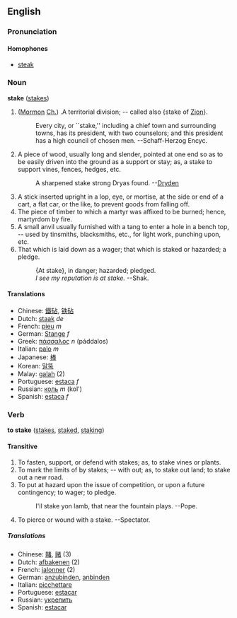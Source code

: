 ==English==
===Pronunciation===
====Homophones====
*[[steak]]

=== Noun ===
'''stake''' ([[stakes]])

#([[w:Mormon|Mormon]] [[Ch.]]) .A territorial division; -- called also {stake of [[w:Zion|Zion]]}.
#: Every city, or ``stake,'' including a chief town and surrounding towns, has its president, with two counselors; and this president has a high council of chosen men.    --Schaff-Herzog  Encyc.
# A piece of wood, usually long and slender, pointed at one end so as to be easily driven into the ground as a support or stay; as, a stake to support vines, fences, hedges,  etc.
#: A sharpened stake strong Dryas found. --[[w:Dryden.|Dryden]]
# A stick inserted upright in a lop, eye, or mortise, at the side or end of a cart, a flat car, or the like, to prevent goods from falling off.
# The piece of timber to which a martyr was affixed to be burned; hence, martyrdom by fire.
# A small anvil usually furnished with a tang to enter a hole in a bench top, -- used by tinsmiths, blacksmiths,  etc., for light work, punching upon, etc.
# That which is laid down as a wager; that which is staked or hazarded; a pledge.
#:{At stake}, in danger; hazarded; pledged.
#:''I see my reputation is at stake.'' --Shak.

====Translations====
*Chinese: [[鐵砧]], [[铁砧]]
*Dutch: [[staak]] ''de''
*French: [[pieu]] ''m''
*German: [[Stange]] ''f''
*Greek: [[πάσσαλος]] ''n'' (páddalos)
*Italian: [[palo]] ''m''
*Japanese: [[棒]]
*Korean: [[말뚝]]
*Malay: [[galah]] (2)
*Portuguese: [[estaca]] ''f''
*Russian: [[коль]] ''m'' (kol')
*Spanish: [[estaca]] ''f''

===Verb===
'''to stake''' ([[stakes]], [[staked]], [[staking]])

====Transitive====
# To fasten, support, or defend with stakes; as, to stake vines or plants.
# To mark the limits of by stakes; -- with out; as, to stake out land; to stake out a new road.
# To put at hazard upon the issue of competition, or upon a future contingency; to wager; to pledge.
#: I'll stake yon lamb, that near the fountain plays.  --Pope.
# To pierce or wound with a stake. --Spectator.

=====Translations=====
*Chinese: [[賭]], [[赌]] (3)
*Dutch: [[afbakenen]] (2)
*French: [[jalonner]] (2)
*German: [[anzubinden]], [[anbinden]]
*Italian: [[picchettare]]
*Portuguese: [[estacar]]
*Russian: [[укрепить]]
*Spanish: [[estacar]]